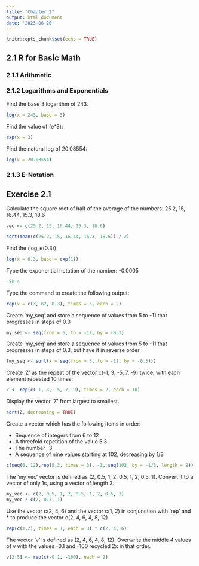 ```yaml
---
title: "Chapter 2"
output: html_document
date: '2023-06-20'
---
```


```r
knitr::opts_chunk$set(echo = TRUE)
```
## 2.1 R for Basic Math

### 2.1.1 Arithmetic



### 2.1.2 Logarithms and Exponentials
Find the base 3 logarithm of 243:
```r
log(x = 243, base = 3)
```

Find the value of \(e^3\):
```r
exp(x = 3)
```

Find the natural log of 20.08554:
```r
log(x = 20.08554)
```

### 2.1.3 E-Notation

## Exercise 2.1
Calculate the square root of half of the average of the numbers: 25.2, 15, 16.44, 15.3, 18.6
```r
vec <- c(25.2, 15, 16.44, 15.3, 18.6)
```



```r
sqrt(mean(c(25.2, 15, 16.44, 15.3, 18.6)) / 2)
```

Find the \(log_e(0.3)\)
```r
log(x = 0.3, base = exp(1))
```


Type the exponential notation of the number: -0.0005
```r
-5e-4
```

Type the command to create the following output:
```r
rep(x = c(3, 62, 8.3), times = 3, each = 2)
```

Create 'my_seq' and store a sequence of values from 5 to -11 that progresses in steps of 0.3

```r
my_seq <- seq(from = 5, to = -11, by = -0.3)
```

Create 'my_seq' and store a sequence of values from 5 to -11 that progresses in steps of 0.3, but have it in reverse order

```r
(my_seq <- sort(x = seq(from = 5, to = -11, by = -0.3)))
```

Create 'Z' as the repeat of the vector c(-1, 3, -5, 7, -9) twice, with each element repeated 10 times:
```r
Z <- rep(c(-1, 3, -5, 7, 9), times = 2, each = 10)
```

Display the vector 'Z' from largest to smallest.
```r
sort(Z, decreasing = TRUE)
```


Create a vector which has the following items in order:

- Sequence of integers from 6 to 12
- A threefold repetition of the value 5.3
- The number -3
- A sequence of nine values starting at 102, decreasing by 1/3
```r
c(seq(6, 12),rep(5.3, times = 3), -3, seq(102, by = -1/3, length = 9))
```

The 'my_vec' vector is defined as (2, 0.5, 1, 2, 0.5, 1, 2, 0.5, 1). Convert it to a vector of only 1s, using a vector of length 3.
```r
my_vec <- c(2, 0.5, 1, 2, 0.5, 1, 2, 0.5, 1)
my_vec / c(2, 0.5, 1)
```


Use the vector c(2, 4, 6) and the vector c(1, 2) in conjunction with 'rep' and * to produce the vector c(2, 4, 6, 4, 8, 12)
```r
rep(c(1,2), times = 1, each = 3) * c(2, 4, 6)
```

The vector 'v' is defined as (2, 4, 6, 4, 8, 12). Overwrite the middle 4 values of v with the values -0.1 and -100 recycled 2x in that order.
```r
v[2:5] <- rep(c(-0.1, -100), each = 2)
```

